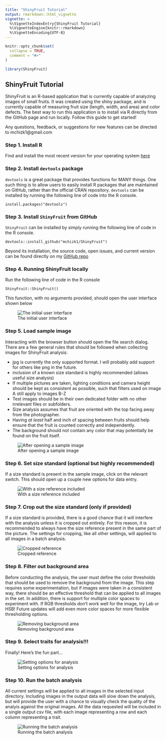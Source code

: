 ```yaml
---
title: "ShinyFruit Tutorial"
output: rmarkdown::html_vignette
vignette: >
  %\VignetteIndexEntry{ShinyFruit Tutorial}
  %\VignetteEngine{knitr::rmarkdown}
  %\VignetteEncoding{UTF-8}
---
```


```r
knitr::opts_chunk$set(
  collapse = TRUE,
  comment = "#>"
)
```

```r
library(ShinyFruit)
```


## ShinyFruit Tutorial

ShinyFruit is an R-based application that is currently capable of analyzing images of small fruits.  It was created using the shiny
package, and is currently capable of measuring fruit size (length, width, and area) and color defects.  The best way to run this 
application is to install via R directly from the GitHub page and run locally. Follow this guide to get started!

Any questions, feedback, or suggestions for new features can be directed to mchizk1@gmail.com

### Step 1. Install R

Find and install the most recent version for your operating system [here](https://www.r-project.org/)

### Step 2. Install `devtools` package

`devtools` is a great package that provides functions for MANY things.  One such thing is to allow users to easily install R
packages that are maintained on GitHub, rather than the official CRAN repository.  `devtools` can be installed by running 
the following line of code into the R console.

    install.packages("devtools")
    
### Step 3. Install `ShinyFruit` from GitHub

`ShinyFruit` can be installed by simply running the following line of code in the R console.

    devtools::install_github("mchizk1/ShinyFruit")
    
Beyond its installation, the source code, open issues, and current version can be found directly on my [GitHub repo](https://github.com/mchizk1/ShinyFruit)

### Step 4. Running ShinyFruit locally

Run the following line of code in the R console

    ShinyFruit::ShinyFruit()
    
This function, with no arguments provided, should open the user interface shown below

![The initial user interface](SFopen.png)

### Step 5. Load sample image

Interacting with the browser button should open the file search dialog. There are a few general rules that should be 
followed when collecting images for ShinyFruit analysis:

* jpg is currently the only supported format. I will probably add support for others like png in the future.
* inclusion of a known size standard is highly recommended (allows useful size analysis)
* If multiple pictures are taken, lighting conditions and camera height should be kept as consistent as possible, such
that filters used on image A still apply to images B-Z
* Test images should be in their own dedicated folder with no other irrelevant files or subfolders.
* Size analysis assumes that fruit are oriented with the top facing away from the photographer. 
* Having *at least* half and inch of spacing between fruits should help ensure that the fruit is counted correctly and independently.
* The background should not contain any color that may potentially be found on the fruit itself.

![After opening a sample image](SFimg.png)

### Step 6. Set size standard (optional but highly recommended)

If a size standard is present in the sample image, click on the relevant switch.  This should open up a couple new options for data entry.

![With a size reference included](SFmeas.png)

### Step 7. Crop out the size standard (only if provided)

If a size standard is provided, there is a good chance that it will interfere with the analysis unless it is cropped out entirely.  For this 
reason, it is recommended to always have the size reference present in the same part of the picture.  The settings for cropping, like all 
other settings, will applied to all images in a batch analysis.

![Cropped reference](SFcrop.png)

### Step 8. Filter out background area

Before conducting the analysis, the user must define the color thresholds that should be used to remove the background from the image.
This step requires some experimentation, but if images were taken in a consistent way, there should be an effective threshold that can
be applied to all images in the set. In addition, there is support for multiple color spaces to experiment with.  If RGB thresholds don't
work well for the image, try Lab or HSB!  Future updates will add even more color spaces for more flexible thresholding options.

![Removing background area](SFbkg.png)

### Step 9. Select traits for analysis!!!

Finally! Here's the fun part...

![Setting options for analysis](SFtrait.png)

### Step 10. Run the batch analysis

All current settings will be applied to all images in the selected input directory.  Including images in the output data will slow down the analysis, but will provide the user with a chance to visually check the quality of the analyis against the original images. All the data 
requested will be included in a single output csv file, with each image representing a row and each column representing a trait.

![Running the batch analysis](SFrun.png)
